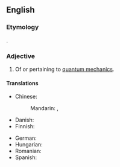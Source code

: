{{also|quantum-mechanical}}

==English==

===Etymology===
{{suf|en|quantum mechanics|-al}}.

===Adjective===
{{en-adj|-}}

# {{topic|en|quantum mechanics}}Of or pertaining to [[quantum mechanics]].

====Translations====
{{trans-top|of or pertaining to quantum mechanics}}
* Chinese:
*: Mandarin: {{t|cmn|[[量子力學]][[的]]|sc=Hani}}, {{t|cmn|[[量子力学]][[的]]|tr=liàngzǐ lìxué de|sc=Hani}}
* Danish: {{t|da|kvantemekanisk}}
* Finnish: {{t|fi|kvanttimekaaninen}}
{{trans-mid}}
* German: {{t+|de|quantenmechanisch}}
* Hungarian: {{t+|hu|kvantummechanikai}}
* Romanian: {{t|ro|de mecanică cuantică}}
* Spanish: {{t-needed|es}}
{{trans-bottom}}